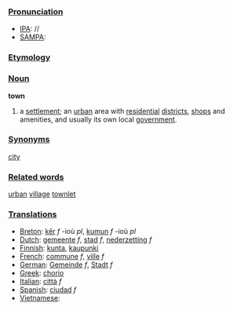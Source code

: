 ===[[Pronunciation]]===
*[[IPA]]: //
*[[SAMPA]]:
===[[Etymology]]===
===[[Noun]]===
'''town'''

#a [[settlement]]; an [[urban]] area with [[residential]] [[district]]s, [[shop]]s and amenities, and usually its own local [[government]].
===[[Synonyms]]===
[[city]]
===[[Related words]]===
[[urban]] [[village]] [[townlet]]
===[[Translations]]===
*[[Breton]]: [[kêr]] ''f'' -ioù ''pl'', [[kumun]] ''f'' -ioù ''pl''
*[[Dutch]]: [[gemeente]] ''f'', [[stad]] ''f'', [[nederzetting]] ''f''
*[[Finnish]]: [[kunta]], [[kaupunki]]
*[[French]]: [[commune]] ''f'', [[ville]] ''f''
*[[German]]: [[Gemeinde]] ''f'', [[Stadt]] ''f''
*[[Greek]]: [[chorio]]
*[[Italian]]: [[città]] ''f''
*[[Spanish]]: [[ciudad]] ''f''
*[[Vietnamese]]: [[]]